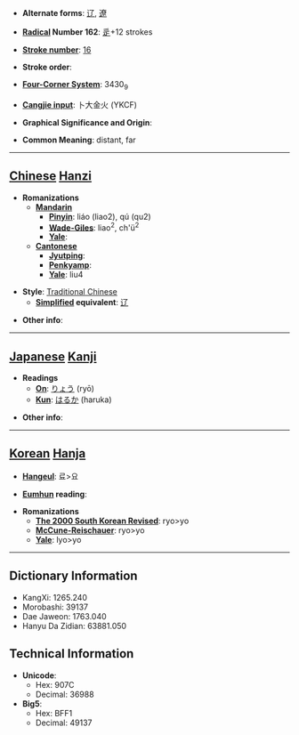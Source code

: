 * '''Alternate forms''': [[辽]], [[遼]]

* '''[[Wiktionary:Chinese radical index| Radical]] Number 162''': [[Wiktionary:Chinese radical index 辵|辵]]+12 strokes

* '''[[Wiktionary:Chinese total strokes index|Stroke number]]''': [[Wiktionary:Chinese total strokes index 16|16]]

* '''Stroke order''': 

* '''[[Wiktionary:Chinese four corner index|Four-Corner System]]''': 3430<sub>9</sub>

* '''[[Wiktionary:Chinese Cangjie index|Cangjie input]]''': 卜大金火 (YKCF)

* '''Graphical Significance and Origin''': 

* '''Common Meaning''': distant, far

----

== [[Chinese]] [[Hanzi]] ==

* '''Romanizations'''
** '''[[Mandarin]]'''
*** '''[[Pinyin]]''': liáo (liao2), qú (qu2)
*** '''[[Wade-Giles]]''': liao<sup>2</sup>, ch'ü<sup>2</sup>
*** '''[[Yale]]''': 
** '''[[Cantonese]]'''
*** '''[[Jyutping]]''':
*** '''[[Penkyamp]]''': 
*** '''[[Yale]]''': liu4

* '''Style''': [[Traditional Chinese]] 
** '''[[Simplified Chinese|Simplified]] equivalent''': [[辽]]

* '''Other info''': 

----

== [[Japanese]] [[Kanji]] ==

* '''Readings'''
** '''[[On]]''': [[りょう]] (ryō)
** '''[[Kun]]''': [[はるか]] (haruka)

* '''Other info''':  

----

== [[Korean]] [[Hanja]] ==

* '''[[Hangeul]]''': 료>요

* '''[[Eumhun]] reading''': 

* '''Romanizations'''
** '''[[The 2000 South Korean Revised Romanization|The 2000 South Korean Revised]]''': ryo>yo
** '''[[McCune-Reischauer]]''': ryo>yo
** '''[[Yale]]''': lyo>yo

----

== Dictionary Information ==

* KangXi: 1265.240
* Morobashi: 39137
* Dae Jaweon: 1763.040
* Hanyu Da Zidian: 63881.050

== Technical Information ==

* '''Unicode''':
** Hex: 907C
** Decimal: 36988
* '''Big5''':
** Hex: BFF1
** Decimal: 49137